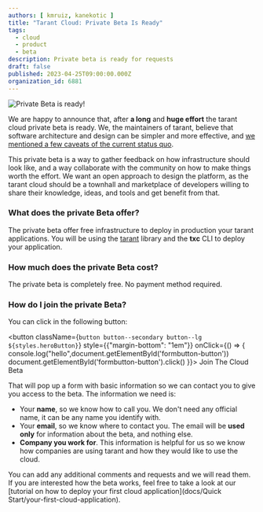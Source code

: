 ```yaml
---
authors: [ kmruiz, kanekotic ]
title: "Tarant Cloud: Private Beta Is Ready"
tags:
  - cloud
  - product
  - beta
description: Private beta is ready for requests 
draft: false
published: 2023-04-25T09:00:00.000Z
organization_id: 6881
---
```


![Private Beta is ready!](/img/tarant-cloud-beta-ready.png)

We are happy to announce that, after **a long** and **huge effort** the tarant cloud private beta is ready. We, the maintainers of tarant,
believe that software architecture and design can be simpler and more effective, and [we mentioned a few caveats of the current status quo](/blog/2023/04/17/why-the-cloud). 

This private beta is a way to gather feedback on how infrastructure should look like, and a way collaborate with the community on how to make things
worth the effort. We want an open approach to design the platform, as the tarant cloud should be a townhall and marketplace of developers willing 
to share their knowledge, ideas, and tools and get benefit from that.

### What does the private Beta offer?

The private beta offer free infrastructure to deploy in production your tarant applications. You will be using the [tarant](/) library and the
**txc** CLI to deploy your application.

### How much does the private Beta cost?

The private beta is completely free. No payment method required.

### How do I join the private Beta?

You can click in the following button:


<button 
  className={`button button--secondary button--lg ${styles.heroButton}`}
  style={{"margin-bottom": "1em"}}
  onClick={() => {
    console.log("hello",document.getElementById('formbutton-button'))
    document.getElementById('formbutton-button').click()
  }}>
  Join The Cloud Beta
</button>


That will pop up a form with basic information so we can contact you to give you access to the beta. The information we need is:

* Your **name**, so we know how to call you. We don't need any official name, it can be any name you identify with.
* Your **email**, so we know where to contact you. The email will be **used only** for information about the beta, and nothing else.
* **Company you work for**. This information is helpful for us so we know how companies are using tarant and how they would like to use the cloud.

You can add any additional comments and requests and we will read them. If you are interested how the beta works, feel free to take a look at our
[tutorial on how to deploy your first cloud application](docs/Quick Start/your-first-cloud-application).


